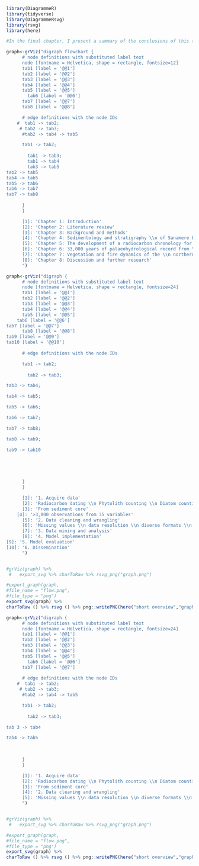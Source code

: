 
```r
library(DiagrammeR)
library(tidyverse)
library(DiagrammeRsvg)
library(rsvg)
library(here)

#In the final chapter, I present a summary of the conclusions of this thesis.

graph<-grViz("digraph flowchart {
      # node definitions with substituted label text
      node [fontname = Helvetica, shape = rectangle, fontsize=12]        
      tab1 [label = '@@1']
      tab2 [label = '@@2']
      tab3 [label = '@@3']
      tab4 [label = '@@4']
      tab5 [label = '@@5']
        tab6 [label = '@@6']
      tab7 [label = '@@7']
      tab8 [label = '@@8']

      # edge definitions with the node IDs
    #  tab1 -> tab2;
     # tab2 -> tab3;
      #tab2 -> tab4 -> tab5

      tab1 -> tab2;
        
        tab1 -> tab3;
        tab1 -> tab4
        tab3 -> tab5
tab2 -> tab5
tab4 -> tab5
tab5 -> tab6
tab6 -> tab7
tab7 -> tab8
     
      }
      }

      [1]: 'Chapter 1: Introduction'
      [2]: 'Chapter 2: Literature review'
      [3]: 'Chapter 3: Background and methods'
      [4]: 'Chapter 4: Sedimentology and stratigraphy \\n of Sanamere Lagoon'
      [5]: 'Chapter 5: The development of a radiocarbon chronology for \\n Sanamere Lagoon using multiple organic fractions \\n Aim I '
      [6]: 'Chapter 6: 33,000 years of palaeohydrological record from \\n Sanamere Lagoon, northeastern tropical savannas of Australia \\n Aim II'
      [7]: 'Chapter 7: Vegetation and fire dynamics of the \\n northern Cape York tropical savannas over the last 33,000 years \\n Aim III'
      [8]: 'Chapter 8: Discussion and further research'
      ")

graph<-grViz("digraph {
      # node definitions with substituted label text
      node [fontname = Helvetica, shape = rectangle, fontsize=24]        
      tab1 [label = '@@1']
      tab2 [label = '@@2']
      tab3 [label = '@@3']
      tab4 [label = '@@4']
      tab5 [label = '@@5']
    tab6 [label = '@@6']
tab7 [label = '@@7']
      tab8 [label = '@@8']
tab9 [label = '@@9']
tab10 [label = '@@10']
    
      # edge definitions with the node IDs

      tab1 -> tab2;
        
        tab2 -> tab3;

tab3 -> tab4;

tab4 -> tab5;

tab5 -> tab6;

tab6 -> tab7;

tab7 -> tab8;

tab8 -> tab9;

tab9 -> tab10


   

     
      }
      }

      [1]: '1. Acquire data'
      [2]: 'Radiocarbon dating \\n Phytolith counting \\n Diatom counting \\n Elemental abundance \\n Isotopic abundance \\n Grain size \\n Pyrogenic carbon'
      [3]: 'From sediment core'
    [4]: '>3,000 observations from 35 variables'
      [5]: '2. Data cleaning and wrangling'
      [6]: 'Missing values \\n data resolution \\n diverse formats \\n ensure data quality'
      [7]: '3. Data mining and analysis'
      [8]: '4. Model implementation'
[9]: '5. Model evaluation'
[10]: '6. Dissemination'
      ")


#grViz(graph) %>%
 #   export_svg %>% charToRaw %>% rsvg_png("graph.png")

#export_graph(graph,
#file_name = "flow.png",
#file_type = "png")
export_svg(graph) %>%
charToRaw () %>% rsvg () %>% png::writePNG(here("short overview","graphs_2.png"))

```


```r
graph<-grViz("digraph {
      # node definitions with substituted label text
      node [fontname = Helvetica, shape = rectangle, fontsize=24]        
      tab1 [label = '@@1']
      tab2 [label = '@@2']
      tab3 [label = '@@3']
      tab4 [label = '@@4']
      tab5 [label = '@@5']
        tab6 [label = '@@6']
      tab7 [label = '@@7']
    
      # edge definitions with the node IDs
    #  tab1 -> tab2;
     # tab2 -> tab3;
      #tab2 -> tab4 -> tab5

      tab1 -> tab2;
        
        tab2 -> tab3;

tab 3 -> tab4

tab4 -> tab5
   

     
      }
      }

      [1]: '1. Acquire data'
      [2]: 'Radiocarbon dating \\n Phytolith counting \\n Diatom counting \\n Elemental abundance \\n Isotopic abundance \\n Grain size \\n Pyrogenic carbon '
      [3]: 'From sediment core'
      [4]: '2. Data cleaning and wrangling'
      [5]: 'Missing values \\n data resolution \\n diverse formats \\n ensure data quality'
      ")


#grViz(graph) %>%
 #   export_svg %>% charToRaw %>% rsvg_png("graph.png")

#export_graph(graph,
#file_name = "flow.png",
#file_type = "png")
export_svg(graph) %>%
charToRaw () %>% rsvg () %>% png::writePNG(here("short overview","graphs_2.png"))
```
